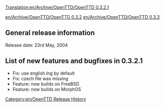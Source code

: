 [[Translation:en/Archive/OpenTTD/OpenTTD 0.3.2.1]]
[[Category:en/OpenTTD Release History]]

[[en/Archive/OpenTTD/OpenTTD 0.3.2]] [[en/Archive/OpenTTD/OpenTTD 0.3.3]]

==General release information==
Release date: 23rd May, 2004

==List of new features and bugfixes in 0.3.2.1==
*Fix: use english.lng by default
*Fix: czech file was missing
*Feature: now builds on FreeBSD
*Feature: now builds on MorphOS